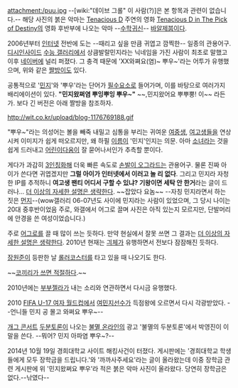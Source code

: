 attachment:/puu.jpg
--[wiki:"데이브 그롤" 이 사람(?)]은 본 항목과 관련이 없습니다.-- 해당 사진의 붉은 악마는 [[Tenacious D]] 주연의 영화 [[Tenacious D in The Pick of Destiny]]의 영화 후반부에 나오는 악마 --[[수학귀신]]-- [[바알제붑]]이다.

2006년부터 [[인터넷]] 전반에 도는 --때리고 싶을 만큼 귀엽고 깜찍한-- 일종의 관용어구. [[디시인사이드]] [[수능 갤러리]]에서 상큼발랄민지라는 닉네임을 가진 사람이 최초로 말했고 이후 [[네이버]]에 널리 퍼졌다. 그 충격 때문에 'XX와쪄요(염)~ 뿌우~'라는 어투가 유행했으며, 위와 같은 [[짤방]]이도 있다.

공통적으로 '[[민지]]'와 '뿌우'라는 단어가 [[필수요소]]로 들어가며, 이를 바탕으로 여러가지 배리에이션이 있다. '''"민지왔쩌염 뿌잉뿌잉 뿌우~"''' ~~,민지왔어요 뿌뿌뿡! 이~~ 라든가. 보다 긴 버전은 아래 짤방을 참조하자.

http://wit.co.kr/upload/blog-1176769188.gif

"뿌우~"라는 의성어는 볼을 빼죽 내밀고 심통을 부리는 귀여운 [[여중생]], [[여고생]]들을 연상시켜 이미지가 쉽게 떠오르지만, 왜 하필 [[이름]]이 '민지'인지는 의문. 아마 [[소녀]]라는 것을 쉽게 드러내고 [[어린이]]다움이 잘 묻어나서인가 추측할 뿐이다.

게다가 과감히 [[3인칭화]]해 더욱 빠른 속도로 [[손발이 오그라든다|손발이 오그라드는]] 관용어구. 물론 진짜 아이가 쓴다면 귀엽겠지만 '''그럴 아이가 인터넷에서 이러고 놀 리 없다'''. 그리고 민지라 자청한 IP를 추적하니 '''여고생 팬티 어디서 구할 수 있냐? 기왕이면 세탁 안 한거'''라는 글이 드러나... [[더 이상의 자세한 설명은 생략한다]]. ~~잡았다 요놈~~ --자칭 민지라면서 하는 짓은 [[먼지]]--(wow갤러리 06-07년도 사이에 민지라는 사람이 있었으며, 그 당시 나이는 20대 중후반이었음 주로, 와갤에서 어그로 끌며 사진은 아직 있는지 모르지만, 단발머리에 안경을 쓴 여성이었습니다.)

주로 [[어그로]]를 끌 때 많이 쓰는 듯하다. 만약 현실에서 잘못 쓰면 그 결과는 [[더 이상의 자세한 설명은 생략한다]]. 2010년 현재는 [[긔체]]가 유행하면서 전보다 잠잠해진 듯하다.

[[장원준]]이 등판한 날 [[롤러코스터]]를 타고 있을 때 나오기도 한다.

~~[http://comic.naver.com/webtoon/detail.nhn?titleId=103759&no=3&weekday=wed 코끼리가 쓰면 적절하다].~~

2010년에는 [[부부젤라]]가 내는 소리와 연관하면서 다시금 유행했다.

2010 [[FIFA U-17 여자 월드컵]]에서 [[여민지]]선수가 득점왕에 오르면서 다시 각광받았다. --언니들 민지 공 몰고 와쩌요 뿌우~--

[[개그 콘서트]] [[두분토론]]이 나오는 [[불멸 온라인]]의 광고 '불멸의 두분토론'에서 박영진이 이 말을 쓴다. --뭐어? 민지 아파염 뿌우~?--

2014년 10월 19일 경희대학교 사이트 해킹사건이 터졌다. 게시판에는 '경희대학교 학생들에게 모두 장학금을 드립니다.'와  '까까사주세요'라는 글이 올라왔는데 이중 장학금 관련 게시판에 위 '민지왔쩌요 뿌우'라 적은 붉은 악마 사진이 올라왔다. 당연히 장학금은 없다.--낚였다--
